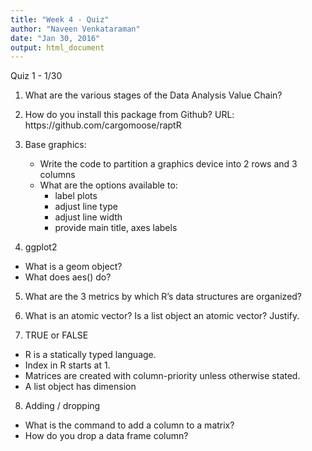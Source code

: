 ```yaml
---
title: "Week 4 - Quiz"
author: "Naveen Venkataraman"
date: "Jan 30, 2016"
output: html_document
---
```


Quiz 1 - 1/30

1. What are the various stages of the Data Analysis Value Chain?

2. How do you install this package from Github? URL: https://github.com/cargomoose/raptR

3. Base graphics: 
    + Write the code to partition a graphics device into 2 rows and 3 columns
    + What are the options available to:
        + label plots
        + adjust line type
        + adjust line width
        + provide main title, axes labels

4. ggplot2

+ What is a geom object?
+ What does aes() do?

5. What are the 3 metrics by which R's data structures are organized?

6. What is an atomic vector? Is a list object an atomic vector? Justify.

7. TRUE or FALSE

+ R is a statically typed language.
+ Index in R starts at 1.
+ Matrices are created with column-priority unless otherwise stated.
+ A list object has dimension

8. Adding / dropping 

+ What is the command to add a column to a matrix?
+ How do you drop a data frame column?

